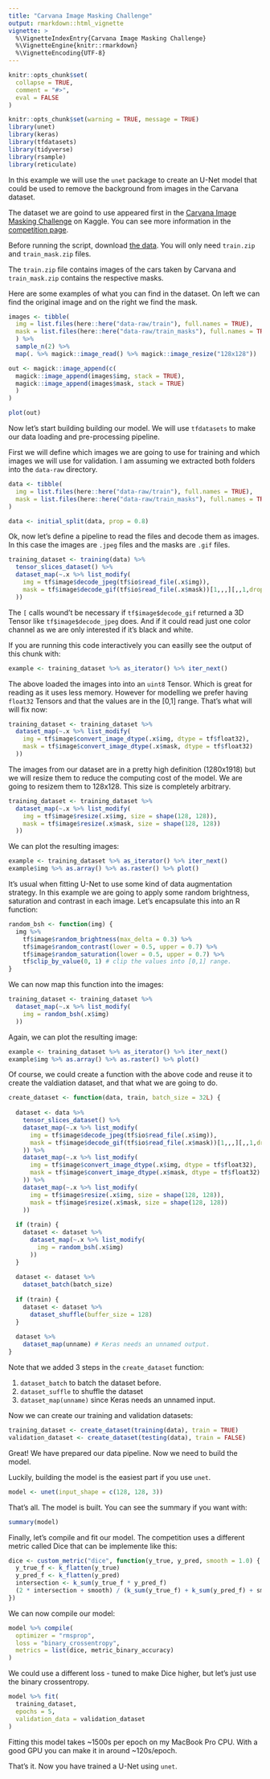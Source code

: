 ```yaml
---
title: "Carvana Image Masking Challenge"
output: rmarkdown::html_vignette
vignette: >
  %\VignetteIndexEntry{Carvana Image Masking Challenge}
  %\VignetteEngine{knitr::rmarkdown}
  %\VignetteEncoding{UTF-8}
---
```


```r
knitr::opts_chunk$set(
  collapse = TRUE,
  comment = "#>",
  eval = FALSE
)
```

```r
knitr::opts_chunk$set(warning = TRUE, message = TRUE)
library(unet)
library(keras)
library(tfdatasets)
library(tidyverse)
library(rsample)
library(reticulate)
```

In this example we will use the `unet` package to create an U-Net model that
could be used to remove the background from images in the Carvana dataset.

The dataset we are goind to use appeared first in the [Carvana Image Masking Challenge](https://www.kaggle.com/c/carvana-image-masking-challenge/overview)
on Kaggle. You can see more information in the [competition page](https://www.kaggle.com/c/carvana-image-masking-challenge/overview).

Before running the script, download [the data](https://www.kaggle.com/c/carvana-image-masking-challenge/data). You will only
need `train.zip` and `train_mask.zip` files.

The `train.zip` file contains images of the cars taken by Carvana and `train_mask.zip`
contains the respective masks. 

Here are some examples of what you can find in the dataset. On left we can find the
original image and on the right we find the mask.

```r
images <- tibble(
  img = list.files(here::here("data-raw/train"), full.names = TRUE),
  mask = list.files(here::here("data-raw/train_masks"), full.names = TRUE)
  ) %>% 
  sample_n(2) %>% 
  map(. %>% magick::image_read() %>% magick::image_resize("128x128"))

out <- magick::image_append(c(
  magick::image_append(images$img, stack = TRUE), 
  magick::image_append(images$mask, stack = TRUE)
  )
)

plot(out)
```

Now let's start building building our model. We will use `tfdatasets` to make our
data loading and pre-processing pipeline. 

First we will define which images we are going to use for training and which images
we will use for validation. I am assuming we extracted both folders into the `data-raw` directory.

```r
data <- tibble(
  img = list.files(here::here("data-raw/train"), full.names = TRUE),
  mask = list.files(here::here("data-raw/train_masks"), full.names = TRUE)
)

data <- initial_split(data, prop = 0.8)
```

Ok, now let's define a pipeline to read the files and decode them as images. In
this case the images are `.jpeg` files and the masks are `.gif` files.

```r
training_dataset <- training(data) %>%  
  tensor_slices_dataset() %>% 
  dataset_map(~.x %>% list_modify(
    img = tf$image$decode_jpeg(tf$io$read_file(.x$img)),
    mask = tf$image$decode_gif(tf$io$read_file(.x$mask))[1,,,][,,1,drop=FALSE]
  ))
```

The `[` calls wound't be necessary if `tf$image$decode_gif` returned a 3D Tensor like `tf$image$decode_jpeg` does. And if it could read just one color channel as we are only interested if it's black and white.

If you are running this code interactively you can easilly see the output of this
chunk with:

```r
example <- training_dataset %>% as_iterator() %>% iter_next()
```

The above loaded the images into into an `uint8` Tensor. Which is great for reading 
as it uses less memory. However for modelling we prefer having `float32` Tensors 
and that the values are in the [0,1] range. That's what will will fix now:

```r
training_dataset <- training_dataset %>% 
  dataset_map(~.x %>% list_modify(
    img = tf$image$convert_image_dtype(.x$img, dtype = tf$float32),
    mask = tf$image$convert_image_dtype(.x$mask, dtype = tf$float32)
  ))
```

The images from our dataset are in a pretty high definition (1280x1918) but we will resize them to reduce the computing cost of the model. We are going to resizem them to 128x128. This size is completely arbitrary.

```r
training_dataset <- training_dataset %>% 
  dataset_map(~.x %>% list_modify(
    img = tf$image$resize(.x$img, size = shape(128, 128)),
    mask = tf$image$resize(.x$mask, size = shape(128, 128))
  ))
```

We can plot the resulting images:

```r
example <- training_dataset %>% as_iterator() %>% iter_next()
example$img %>% as.array() %>% as.raster() %>% plot()
```

It's usual when fitting U-Net to use some kind of data augmentation strategy.
In this example we are going to apply some random brightness, saturation and
contrast in each image. Let's encapsulate this into an R function:

```r
random_bsh <- function(img) {
  img %>% 
    tf$image$random_brightness(max_delta = 0.3) %>% 
    tf$image$random_contrast(lower = 0.5, upper = 0.7) %>% 
    tf$image$random_saturation(lower = 0.5, upper = 0.7) %>% 
    tf$clip_by_value(0, 1) # clip the values into [0,1] range.
}
```

We can now map this function into the images:

```r
training_dataset <- training_dataset %>% 
  dataset_map(~.x %>% list_modify(
    img = random_bsh(.x$img)
  ))
```

Again, we can plot the resulting image:

```r
example <- training_dataset %>% as_iterator() %>% iter_next()
example$img %>% as.array() %>% as.raster() %>% plot()
```

Of course, we could create a function with the above code and reuse it to create
the valdiation dataset, and that what we are going to do.

```r
create_dataset <- function(data, train, batch_size = 32L) {
  
  dataset <- data %>% 
    tensor_slices_dataset() %>% 
    dataset_map(~.x %>% list_modify(
      img = tf$image$decode_jpeg(tf$io$read_file(.x$img)),
      mask = tf$image$decode_gif(tf$io$read_file(.x$mask))[1,,,][,,1,drop=FALSE]
    )) %>% 
    dataset_map(~.x %>% list_modify(
      img = tf$image$convert_image_dtype(.x$img, dtype = tf$float32),
      mask = tf$image$convert_image_dtype(.x$mask, dtype = tf$float32)
    )) %>% 
    dataset_map(~.x %>% list_modify(
      img = tf$image$resize(.x$img, size = shape(128, 128)),
      mask = tf$image$resize(.x$mask, size = shape(128, 128))
    ))
  
  if (train) {
    dataset <- dataset %>% 
      dataset_map(~.x %>% list_modify(
        img = random_bsh(.x$img)
      )) 
  }
  
  dataset <- dataset %>% 
    dataset_batch(batch_size)
  
  if (train) {
    dataset <- dataset %>% 
      dataset_shuffle(buffer_size = 128)
  }
  
  dataset %>% 
    dataset_map(unname) # Keras needs an unnamed output.
}
```


Note that we added 3 steps in the `create_dataset` function:

1. `dataset_batch` to batch the dataset before.
2. `dataset_suffle` to shuffle the dataset
3. `dataset_map(unname)` since Keras needs an unnamed input.

Now we can create our training and validation datasets:

```r
training_dataset <- create_dataset(training(data), train = TRUE)
validation_dataset <- create_dataset(testing(data), train = FALSE)
```

Great! We have prepared our data pipeline. Now we need to build the model.

Luckily, building the model is the easiest part if you use `unet`.

```r
model <- unet(input_shape = c(128, 128, 3))
```

That's all. The model is built. You can see the summary if you want with:

```r
summary(model)
```

Finally, let's compile and fit our model. The competition uses a different metric 
called Dice that can be implemente like this:

```r
dice <- custom_metric("dice", function(y_true, y_pred, smooth = 1.0) {
  y_true_f <- k_flatten(y_true)
  y_pred_f <- k_flatten(y_pred)
  intersection <- k_sum(y_true_f * y_pred_f)
  (2 * intersection + smooth) / (k_sum(y_true_f) + k_sum(y_pred_f) + smooth)
})
```

We can now compile our model:

```r
model %>% compile(
  optimizer = "rmsprop",
  loss = "binary_crossentropy",
  metrics = list(dice, metric_binary_accuracy)
)
```

We could use a different loss - tuned to make Dice higher, but let's just use the 
binary crossentropy.

```r
model %>% fit(
  training_dataset,
  epochs = 5, 
  validation_data = validation_dataset
)
```

Fitting this model takes ~1500s per epoch on my MacBook Pro CPU. With a good GPU
you can make it in around ~120s/epoch.

That's it. Now you have trained a U-Net using `unet`.





